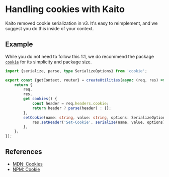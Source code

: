 # Handling cookies with Kaito

Kaito removed cookie serialization in v3. It's easy to reimplement, and we suggest you do this inside of your context.

## Example

While you do not need to follow this 1:1, we do recommend the package [`cookie`](https://www.npmjs.com/package/cookie) for its simplicity and package size.

```ts
import {serialize, parse, type SerializeOptions} from 'cookie';

export const {getContext, router} = createUtilities(async (req, res) => {
	return {
		req,
		res,
		get cookies() {
			const header = req.headers.cookie;
			return header ? parse(header) : {};
		},
		setCookie(name: string, value: string, options: SerializeOptions) {
			res.setHeader('Set-Cookie', serialize(name, value, options));
		},
	};
});
```


## References

- [MDN: Cookies](https://developer.mozilla.org/en-US/docs/Web/HTTP/Headers/Cookie)
- [NPM: Cookie](https://www.npmjs.com/package/cookie)

